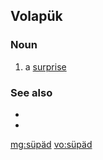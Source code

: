 ==Volapük==

===Noun===
{{infl|vo|noun}}

# a [[surprise]]

===See also===
* {{l|vo|benosüpot}}
* {{l|vo|süpädön}}

[[mg:süpäd]]
[[vo:süpäd]]